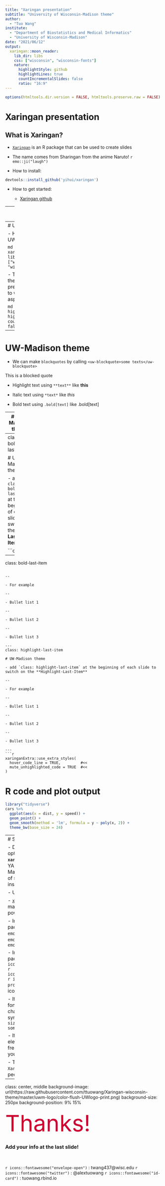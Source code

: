 ```yaml
---
title: "Xaringan presentation"
subtitle: "University of Wisconsin-Madison theme"
author: 
  - "Tuo Wang"
institute: 
  - "Department of Biostatistics and Medical Informatics"
  - "University of Wisconsin-Madison"
date: "2021/06/12"
output:
  xaringan::moon_reader:
    lib_dir: libs
    css: ["wisconsin", "wisconsin-fonts"]
    nature:
      highlightStyle: github
      highlightLines: true
      countIncrementalSlides: false
      ratio: "16:9"
---
```

```r
options(htmltools.dir.version = FALSE, htmltools.preserve.raw = FALSE)
```

# Xaringan presentation

## What is Xaringan?

- [`Xaringan`](https://github.com/yihui/xaringan) is an R package that can be used to create slides

- The name comes from Sharingan from the anime Naruto! `r emo::ji("laugh")`

- How to install:

```r
devtools::install_github('yihui/xaringan')
```

- How to get started:

    - [Xaringan github](https://github.com/yihui/xaringan)

---
# Xaringan presentation

- Here are some great tutorials:

  - [Xaringan github](https://github.com/yihui/xaringan)

  - [Yihui's tutorial](https://slides.yihui.org/xaringan/#1)
  
  - [Making Slides in the Tada!-verse](https://apreshill.github.io/data-vis-labs-2018/slides/06-slides_xaringan.html#1)
  
  - [Making slides in R Markdown](http://arm.rbind.io/slides/xaringan.html#1)

- Some useful extensions for `Xaringan`

  - [`xaringanExtra` R package](https://github.com/gadenbuie/xaringanExtra)
  
  - [`xaringanthemer` R packge](https://pkg.garrickadenbuie.com/xaringanthemer/index.html)
  
  - [Xaringan Gallery](https://xaringan.gallery/)
  
  - [`DT` R package for interactive tables](https://rstudio.github.io/DT/)


---
# UW-Madison theme

- How to enable the UW-Madison theme:

```md
output:
  xaringan::moon_reader:
    lib_dir: libs
    css: ["wisconsin", "wisconsin-fonts"]
```

- The UW-Madison theme for `Xaringan` presentation is suitable to work with a 16:9 aspect ratio

```md
nature:
  highlightStyle: github
  highlightLines: true
  countIncrementalSlides: false
  ratio: "16:9"
```

---
# UW-Madison theme

- We can make `blockquotes` by calling `<uw-blockquote>some texts</uw-blockquote>`

<uw-blockquote>This is a blocked quote</uw-blockquote> 

- Highlight text using `**text**` like **this**

- Italic text using `*text*` like *this*

- Bold text using `.bold[text]` like .bold[text]

---
# UW-Madison theme

- We can change the color of any text by using `.color[text]`. I prepared three color palettes for the users. 

  - [Wisconsin palette](https://brand.wisc.edu/web/colors/): `.uw-red[text]`,`.uw-red-dark[text]`,`.uw-gray-blue[text]`,`.uw-gray-darker[text]`, `.uw-gray-darkest[text]`, `.uw-anchor-color[text]`
  - .uw-red[UW red], .uw-red-dark[UW red dark], .uw-gray-blue[UW gray blue], .uw-gray-darker[UW gray darker], .uw-gray-darkest[UW gray darkest], .uw-anchor-color[UW anchor]

  - Palette 1: `.p1-yellow[text]`, `.p1-orange[text]`, `.p1-darkred[text]`, `.p1-purple[text]`
  - .p1-yellow[text], .p1-orange[text], .p1-darkred[text], .p1-purple[text]
  
  - Palette 2: `.p2-green[text]`, `.p2-blue[text]`, `.p2-yellow[text]`, `.p2-red[text]`
  - .p2-green[text], .p2-blue[text], .p2-yellow[text], .p2-red[text]


---
class: bold-last-item

# UW-Madison theme

- add `class: bold-last-item` at the beginning of each slide to switch on the **Bold-Last-Item**

```css
---
class: bold-last-item
```

--

- For example

--

- Bullet list 1

--

- Bullet list 2

--

- Bullet list 3

---
class: highlight-last-item

# UW-Madison theme

- add `class: highlight-last-item` at the beginning of each slide to switch on the **Highlight-Last-Item**

--

- For example

--

- Bullet list 1

--

- Bullet list 2

--

- Bullet list 3

---
```r
xaringanExtra::use_extra_styles(
  hover_code_line = TRUE,         #<<
  mute_unhighlighted_code = TRUE  #<<
)
```
# R code and plot output

```r
library("tidyverse")
cars %>% 
  ggplot(aes(x = dist, y = speed)) + 
  geom_point() + 
  geom_smooth(method = 'lm', formula = y ~ poly(x, 2)) + 
  theme_bw(base_size = 24) 
```

---
# Some Tips

- Do not forget to try the option **`yolo: true`** under **`xaringan::moon_reader`** in the YAML metadata of your R Markdown document. A picture of smiling Karl will be randomly insert in the slides.

- Use [`DT`](https://rstudio.github.io/DT/) for interactive tables.

- [`xaringanExtra` R package](https://github.com/gadenbuie/xaringanExtra) has many other additional and powerful features.

- Insert emoji by using [`emo`](https://github.com/hadley/emo) R package `r emo::ji("thinking")` `r emo::ji("laugh")` `r emo::ji("+1")`


- Insert icon by using [`icons`](https://github.com/mitchelloharawild/icons) R package `r icons::fontawesome("twitter")` `r icons::fontawesome("google")` `r icons::fontawesome("r-project")` `r icons::academicons("arxiv")``

- If you don't like the default font size and color, you can change them by using html syntax `<span style='font-size:55pt; color:#cc0033'> some text! </span>`

- If you want to change any elements of this theme, feel free to edit the source file as you like.

- The best way to learn about `Xaringan` is reading other people's source codes.

---
class: center, middle
background-image: url(https://raw.githubusercontent.com/ttuowang/Xaringan-wisconsin-theme/master/uwm-logo/color-flush-UWlogo-print.png)
background-size: 250px
background-position: 9% 15%

<span style='font-size:55pt; color:#cc0033'> Thanks! </span>

### Add your info at the last slide!

<br>

`r icons::fontawesome("envelope-open")` : twang437@wisc.edu
`r icons::fontawesome("twitter")` : @alextuowang
`r icons::fontawesome("id-card")` : tuowang.rbind.io
